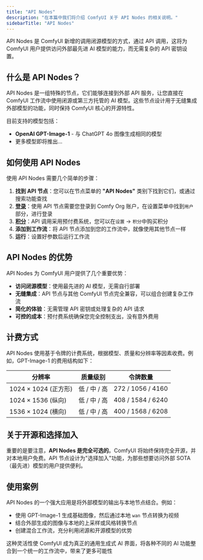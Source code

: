 ```yaml
---
title: "API Nodes"
description: "在本篇中我们将介绍 ComfyUI 关于 API Nodes 的相关说明。"
sidebarTitle: "API Nodes"
---
```


API Nodes 是 ComfyUI 新增的调用闭源模型的方式，通过 API 调用，这将为 ComfyUI 用户提供访问外部最先进 AI 模型的能力，而无需复杂的 API 密钥设置。

## 什么是 API Nodes？

API Nodes 是一组特殊的节点，它们能够连接到外部 API 服务，让您直接在 ComfyUI 工作流中使用闭源或第三方托管的 AI 模型。这些节点设计用于无缝集成外部模型的功能，同时保持 ComfyUI 核心的开源特性。

目前支持的模型包括：
- **OpenAI GPT-Image-1** - 与 ChatGPT 4o 图像生成相同的模型
- 更多模型即将推出...

## 如何使用 API Nodes

使用 API Nodes 需要几个简单的步骤：

1. **找到 API 节点**：您可以在节点菜单的 **"API Nodes"** 类别下找到它们，或通过搜索功能查找
2. **[登录](/zh-CN/interface/user)**：使用 API 节点需要您登录到 Comfy Org 账户，在设置菜单中找到`用户`部分，进行登录
3. **[积分](/zh-CN/interface/credits)**：API 调用采用预付费系统，您可以在`设置` → `积分`中购买积分
4. **添加到工作流**：将 API 节点添加到您的工作流中，就像使用其他节点一样
5. **运行**：设置好参数后运行工作流

## API Nodes 的优势

API Nodes 为 ComfyUI 用户提供了几个重要优势：

- **访问闭源模型**：使用最先进的 AI 模型，无需自行部署
- **无缝集成**：API 节点与其他 ComfyUI 节点完全兼容，可以组合创建复杂工作流
- **简化的体验**：无需管理 API 密钥或处理复杂的 API 请求
- **可控的成本**：预付费系统确保您完全控制支出，没有意外费用

## 计费方式

API Nodes 使用基于令牌的计费系统，根据模型、质量和分辨率等因素收费。例如，GPT-Image-1 的费用结构如下：

| 分辨率 | 质量级别 | 令牌数量 |
| --- | --- | --- |
| 1024 × 1024 (正方形) | 低 / 中 / 高 | 272 / 1056 / 4160 |
| 1024 × 1536 (纵向) | 低 / 中 / 高 | 408 / 1584 / 6240 |
| 1536 × 1024 (横向) | 低 / 中 / 高 | 400 / 1568 / 6208 |

## 关于开源和选择加入

重要的是要注意，**API Nodes 是完全可选的**。ComfyUI 将始终保持完全开源，并对本地用户免费。API 节点设计为"选择加入"功能，为那些想要访问外部 SOTA（最先进）模型的用户提供便利。

## 使用案例

API Nodes 的一个强大应用是将外部模型的输出与本地节点结合。例如：

- 使用 GPT-Image-1 生成基础图像，然后通过本地 `wan` 节点转换为视频
- 结合外部生成的图像与本地的上采样或风格转换节点
- 创建混合工作流，充分利用闭源和开源模型的优势

这种灵活性使 ComfyUI 成为真正的通用生成式 AI 界面，将各种不同的 AI 功能整合到一个统一的工作流中，带来了更多可能性